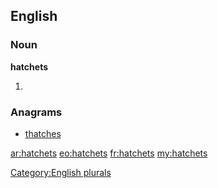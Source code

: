 ==English==

===Noun===
'''hatchets'''

# {{plural of|[[hatchet]]}}

===Anagrams===
* [[thatches#English|thatches]]

[[Category:English plurals]]

[[ar:hatchets]]
[[eo:hatchets]]
[[fr:hatchets]]
[[my:hatchets]]